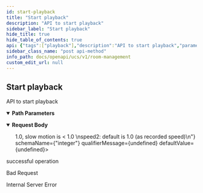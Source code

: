 ```yaml
---
id: start-playback
title: "Start playback"
description: "API to start playback"
sidebar_label: "Start playback"
hide_title: true
hide_table_of_contents: true
api: {"tags":["playback"],"description":"API to start playback","parameters":[{"name":"playbackid","in":"path","description":"ID of playback room","required":true,"schema":{"type":"string"},"example":"df91094f-1fdd-4be6-a8c6-e4038ccc87f1"}],"requestBody":{"content":{"application/json":{"schema":{"type":"object","properties":{"speed":{"description":"speed0: double rounded down to 1 decimal place  \nspeed1: fast motion is > 1.0, slow motion is < 1.0  \nspeed2: default is 1.0 (as recorded speed)\n","type":"integer"},"playfrom":{"description":"number of seconds from start of recording, default is play from current state","type":"integer"},"chat":{"description":"boolean to playback chat, default is true","type":"boolean"},"video":{"description":"boolean to playback video, default is true","type":"boolean"},"audio":{"description":"boolean to playback audio, default is true","type":"boolean"}},"example":{"speed":1,"playfrom":0,"chat":true,"video":true,"audio":true}}}}},"responses":{"200":{"description":"successful operation"},"400":{"description":"Bad Request"},"500":{"description":"Internal Server Error"}},"method":"post","path":"/v1/playback/{playbackid}/play","servers":[{"url":"http://app-room-mgmt.dev2.ar2","description":"Default server"}],"jsonRequestBodyExample":{"speed":1,"playfrom":0,"chat":true,"video":true,"audio":true},"info":{"title":"Room Management","version":"1.0.0","description":"API for room management HTTP server"},"postman":{"name":"Start playback","description":{"content":"API to start playback","type":"text/plain"},"url":{"path":["v1","playback",":playbackid","play"],"host":["{{baseUrl}}"],"query":[],"variable":[{"disabled":false,"description":{"content":"(Required) ID of playback room","type":"text/plain"},"type":"any","value":"","key":"playbackid"}]},"header":[{"key":"Content-Type","value":"application/json"}],"method":"POST","body":{"mode":"raw","raw":"\"\"","options":{"raw":{"language":"json"}}}}}
sidebar_class_name: "post api-method"
info_path: docs/openapi/ucs/v1/room-management
custom_edit_url: null
---
```



## Start playback



API to start playback

<details style={{"marginBottom":"1rem"}} data-collapsed={false} open={true}><summary style={{}}><strong>Path Parameters</strong></summary><div><ul><ParamsItem className={"paramsItem"} param={{"name":"playbackid","in":"path","description":"ID of playback room","required":true,"schema":{"type":"string"},"example":"df91094f-1fdd-4be6-a8c6-e4038ccc87f1"}}></ParamsItem></ul></div></details><MimeTabs><TabItem label={"application/json"} value={"application/json-schema"}><details style={{}} data-collapsed={false} open={true}><summary style={{"textAlign":"left"}}><strong>Request Body</strong></summary><div style={{"textAlign":"left","marginLeft":"1rem"}}></div><ul style={{"marginLeft":"1rem"}}><SchemaItem collapsible={false} name={"speed"} required={false} deprecated={undefined} schemaDescription={"speed0: double rounded down to 1 decimal place  \nspeed1: fast motion is > 1.0, slow motion is < 1.0  \nspeed2: default is 1.0 (as recorded speed)\n"} schemaName={"integer"} qualifierMessage={undefined} defaultValue={undefined}></SchemaItem><SchemaItem collapsible={false} name={"playfrom"} required={false} deprecated={undefined} schemaDescription={"number of seconds from start of recording, default is play from current state"} schemaName={"integer"} qualifierMessage={undefined} defaultValue={undefined}></SchemaItem><SchemaItem collapsible={false} name={"chat"} required={false} deprecated={undefined} schemaDescription={"boolean to playback chat, default is true"} schemaName={"boolean"} qualifierMessage={undefined} defaultValue={undefined}></SchemaItem><SchemaItem collapsible={false} name={"video"} required={false} deprecated={undefined} schemaDescription={"boolean to playback video, default is true"} schemaName={"boolean"} qualifierMessage={undefined} defaultValue={undefined}></SchemaItem><SchemaItem collapsible={false} name={"audio"} required={false} deprecated={undefined} schemaDescription={"boolean to playback audio, default is true"} schemaName={"boolean"} qualifierMessage={undefined} defaultValue={undefined}></SchemaItem></ul></details></TabItem></MimeTabs><div><ApiTabs><TabItem label={"200"} value={"200"}><div>

successful operation

</div><div></div></TabItem><TabItem label={"400"} value={"400"}><div>

Bad Request

</div><div></div></TabItem><TabItem label={"500"} value={"500"}><div>

Internal Server Error

</div><div></div></TabItem></ApiTabs></div>
      